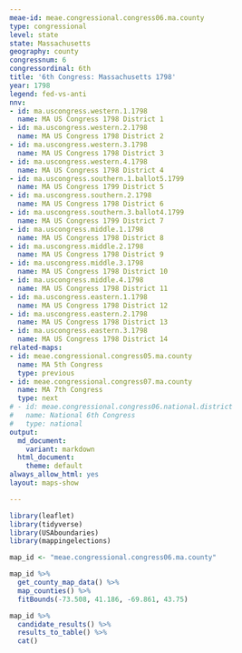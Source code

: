 ```yaml
---
meae-id: meae.congressional.congress06.ma.county
type: congressional
level: state
state: Massachusetts
geography: county
congressnum: 6
congressordinal: 6th
title: '6th Congress: Massachusetts 1798'
year: 1798
legend: fed-vs-anti
nnv:
- id: ma.uscongress.western.1.1798
  name: MA US Congress 1798 District 1
- id: ma.uscongress.western.2.1798
  name: MA US Congress 1798 District 2
- id: ma.uscongress.western.3.1798
  name: MA US Congress 1798 District 3
- id: ma.uscongress.western.4.1798
  name: MA US Congress 1798 District 4
- id: ma.uscongress.southern.1.ballot5.1799
  name: MA US Congress 1799 District 5
- id: ma.uscongress.southern.2.1798
  name: MA US Congress 1798 District 6
- id: ma.uscongress.southern.3.ballot4.1799
  name: MA US Congress 1799 District 7
- id: ma.uscongress.middle.1.1798
  name: MA US Congress 1798 District 8
- id: ma.uscongress.middle.2.1798
  name: MA US Congress 1798 District 9
- id: ma.uscongress.middle.3.1798
  name: MA US Congress 1798 District 10
- id: ma.uscongress.middle.4.1798
  name: MA US Congress 1798 District 11
- id: ma.uscongress.eastern.1.1798
  name: MA US Congress 1798 District 12
- id: ma.uscongress.eastern.2.1798
  name: MA US Congress 1798 District 13
- id: ma.uscongress.eastern.3.1798
  name: MA US Congress 1798 District 14
related-maps:
- id: meae.congressional.congress05.ma.county
  name: MA 5th Congress
  type: previous
- id: meae.congressional.congress07.ma.county
  name: MA 7th Congress
  type: next
# - id: meae.congressional.congress06.national.district
#   name: National 6th Congress
#   type: national
output:
  md_document:
    variant: markdown
  html_document:
    theme: default
always_allow_html: yes
layout: maps-show

---
```


```r
library(leaflet)
library(tidyverse)
library(USAboundaries)
library(mappingelections)

map_id <- "meae.congressional.congress06.ma.county"
```

<div class="map">

```r
map_id %>%
  get_county_map_data() %>%
  map_counties() %>% 
  fitBounds(-73.508, 41.186, -69.861, 43.75)
```

</div>

<div class="results-table">

```r
map_id %>%
  candidate_results() %>%
  results_to_table() %>%
  cat()
```

</div>
